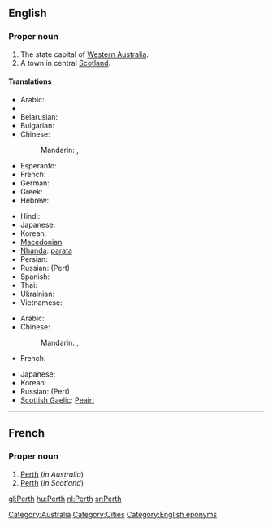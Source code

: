 ==English==

===Proper noun===
{{wikipedia}}
{{en-proper noun}}

# The state capital of [[Western Australia]].
# A town in central [[Scotland]].

====Translations====
{{trans-top|in Western Australia}}
* Arabic: {{t|ar|بيرث|m|tr=birth|sc=Arab}}
* {{trreq|Armenian}}
* Belarusian: {{t|be|Перт|m|tr=Pert|sc=Cyrl}}
* Bulgarian: {{t|bg|Пърт|m|tr=Pǎrt|sc=Cyrl}}
* Chinese:
*: Mandarin: {{t|zh|珀斯|tr=Pòsī|sc=Hani}},  {{t|zh|柏斯|tr=Bòsī|sc=Hani}}
* Esperanto: {{t-|eo|Perto|xs=Esperanto}}
* French: {{t-|fr|Perth}}
* German: {{t|de|Perth|n}}
* Greek: {{t-|el|Περθ|n|tr=Perth}}
* Hebrew: {{t|he|פרת'|sc=Hebr}}
{{trans-mid}}
* Hindi: {{t|hi|पर्थ|tr=parth|sc=Deva}}
* Japanese: {{t|ja|パース|tr=Pāsu|sc=Jpan}}
* Korean: {{t|ko|퍼스|tr=Peoseu|sc=Kore}}
* [[Macedonian]]: {{t|mk|Перт|m|tr=Pert|sc=Cyrl}}
* [[Nhanda]]: [[parata]]
* Persian: {{t|fa|پرث|sc=fa-Arab}}
* Russian: {{t|ru|Перт|m}} (Pert)
* Spanish: {{t|es|Perth|m}}
* Thai: {{t|th|เพิร์ท|tr=pêrt|sc=Thai}}
* Ukrainian: {{t|uk|Перт|m|tr=Pert|sc=Cyrl}}
* Vietnamese: {{t|vi|Perth}}
{{trans-bottom}}

{{trans-top|in Scotland}}
* Arabic: {{t|ar|بيرث|m|tr=birth|sc=Arab}}
* Chinese:
*: Mandarin: {{t|zh|珀斯|tr=Pòsī|sc=Hani}},  {{t|zh|柏斯|tr=Bòsī|sc=Hani}}
* French: {{t-|fr|Perth}}
{{trans-mid}}
* Japanese: {{t|ja|パース|tr=Pāsu|sc=Jpan}}
* Korean: {{t|ko|퍼스|tr=Peoseu|sc=Kore}}
* Russian: {{t|ru|Перт|m}} (Pert)
* [[Scottish Gaelic]]: [[Peairt]]
{{trans-bottom}}


[[Category:Australia]]
[[Category:Cities]]
[[Category:English eponyms]]

----

==French==

===Proper noun===
{{infl|fr|proper noun}}

# [[Perth#English|Perth]] (''in Australia'')
# [[Perth#English|Perth]] (''in Scotland'')

[[gl:Perth]]
[[hu:Perth]]
[[nl:Perth]]
[[sr:Perth]]